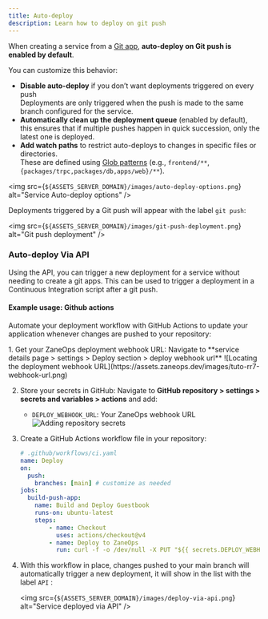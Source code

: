 ```yaml
---
title: Auto-deploy
description: Learn how to deploy on git push
---
```




When creating a service from a [Git app](../git-apps), **auto-deploy on Git push is enabled by default**.

You can customize this behavior:

- **Disable auto-deploy** if you don’t want deployments triggered on every push
    <Aside type="note" title="On every push ?">
      Deployments are only triggered when the push is made to the same branch configured for the service.
    </Aside>
- **Automatically clean up the deployment queue** (enabled by default), this ensures that if multiple pushes happen in quick succession, only the latest one is deployed.
- **Add watch paths** to restrict auto-deploys to changes in specific files or directories.  
  These are defined using [Glob patterns](https://en.wikipedia.org/wiki/Glob_(programming)) (e.g., `frontend/**`, `{packages/trpc,packages/db,apps/web}/**`).

<img src={`${ASSETS_SERVER_DOMAIN}/images/auto-deploy-options.png`} alt="Service Auto-deploy options" />

Deployments triggered by a Git push will appear with the label `git push`:

<img src={`${ASSETS_SERVER_DOMAIN}/images/git-push-deployment.png`} alt="Git push deployment" />


### Auto-deploy Via API

Using the API, you can trigger a new deployment for a service without needing to create a git apps. 
This can be used to trigger a deployment in a Continuous Integration script after a git push.

#### Example usage: Github actions

Automate your deployment workflow with GitHub Actions to update your application whenever changes are pushed to your repository:

<Steps>
1. Get your ZaneOps deployment webhook URL:
   Navigate to **service details page > settings > Deploy section > deploy webhook url**
   ![Locating the deployment webhook URL](https://assets.zaneops.dev/images/tuto-rr7-webhook-url.png)
   
2. Store your secrets in GitHub:
   Navigate to **GitHub repository > settings > secrets and variables > actions** and add:
   - `DEPLOY_WEBHOOK_URL`: Your ZaneOps webhook URL
   ![Adding repository secrets](https://assets.zaneops.dev/images/tuto-rr7-secrets.png)
   
3. Create a GitHub Actions workflow file in your repository:
    ```yaml
    # .github/workflows/ci.yaml
    name: Deploy
    on:
      push:
        branches: [main] # customize as needed
    jobs:
      build-push-app:
        name: Build and Deploy Guestbook
        runs-on: ubuntu-latest
        steps:
            - name: Checkout
              uses: actions/checkout@v4
            - name: Deploy to ZaneOps
              run: curl -f -o /dev/null -X PUT "${{ secrets.DEPLOY_WEBHOOK_URL }}" 
    ```
5. With this workflow in place, changes pushed to your main branch will automatically trigger a new deployment, 
   it will show in the list with the label `API` :
    
   <img src={`${ASSETS_SERVER_DOMAIN}/images/deploy-via-api.png`} alt="Service deployed via API" />

</Steps>